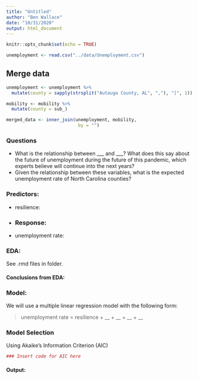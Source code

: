 ```yaml
---
title: "Untitled"
author: "Ben Wallace"
date: "10/31/2020"
output: html_document
---
```


```r
knitr::opts_chunk$set(echo = TRUE)
```

```r
unemployment <- read.csv("../data/Unemployment.csv")
```

## Merge data
```r
unemployment <- unemployment %>% 
  mutate(county = sapply(strsplit("Autauga County, AL", ","), "[", 1))

mobility <- mobility %>% 
  mutate(county = sub_)
```

```r
merged_data <- inner_join(unemployment, mobility, 
                           by = "")
```

### Questions
- What is the relationship between ___ and ___? What does this say about the future of unemployment during the future of this pandemic, which experts believe will continue into the next years?
- Given the relationship between these variables, what is the expected unemployment rate of North Carolina counties?

### Predictors:
- resilience:
-
### Response:
- unemployment rate:

### EDA:

See .rmd files in folder.

#### Conclusions from EDA:

### Model: 

We will use a multiple linear regression model with the following form:

> unemployment rate = resilience + __ + __ + __ + __

### Model Selection

Using Akaike's Information Criterion (AIC)

```r
### Insert code for AIC here
```

#### Output:


##

